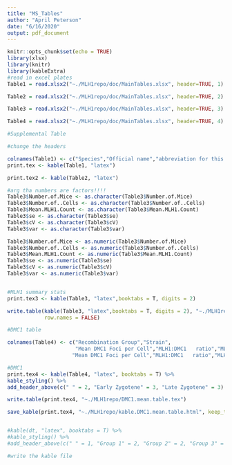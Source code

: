 ```yaml
---
title: "MS_Tables"
author: "April Peterson"
date: "6/16/2020"
output: pdf_document
---
```


```r
knitr::opts_chunk$set(echo = TRUE)
library(xlsx)
library(knitr)
library(kableExtra)
#read in excel plates
Table1 = read.xlsx2("~./MLH1repo/doc/MainTables.xlsx", header=TRUE, 1)

Table2 = read.xlsx2("~./MLH1repo/doc/MainTables.xlsx", header=TRUE, 2)

Table3 = read.xlsx2("~./MLH1repo/doc/MainTables.xlsx", header=TRUE, 3)

Table4 = read.xlsx2("~./MLH1repo/doc/MainTables.xlsx", header=TRUE, 4)

#Supplemental Table
```

```r

#change the headers

colnames(Table1) <- c("Species","Official name","abbreviation for this paper","Geographic Origin","Source")
print.tex <- kable(Table1, "latex")
```

```r
print.tex2 <- kable(Table2, "latex")
```


```r

#arg tha numbers are factors!!!!
Table3$Number.of.Mice <- as.character(Table3$Number.of.Mice)
Table3$Number.of..Cells <- as.character(Table3$Number.of..Cells)
Table3$Mean.MLH1.Count <- as.character(Table3$Mean.MLH1.Count)
Table3$se <- as.character(Table3$se)
Table3$cV <- as.character(Table3$cV)
Table3$var <- as.character(Table3$var)

Table3$Number.of.Mice <- as.numeric(Table3$Number.of.Mice)
Table3$Number.of..Cells <- as.numeric(Table3$Number.of..Cells)
Table3$Mean.MLH1.Count <- as.numeric(Table3$Mean.MLH1.Count)
Table3$se <- as.numeric(Table3$se)
Table3$cV <- as.numeric(Table3$cV)
Table3$var <- as.numeric(Table3$var)


#MLH1 summary stats
print.tex3 <- kable(Table3, "latex",booktabs = T, digits = 2)

write.table(kable(Table3, "latex",booktabs = T, digits = 2), "~./MLH1repo/Table3.mean.table.tex", sep=",",
            row.names = FALSE)

```



```r
#DMC1 table

colnames(Table4) <- c("Recombination Group","Strain",
                      "Mean DMC1 Foci per Cell","MLH1:DMC1   ratio","MLH1:DMC1   ratio",
                     "Mean DMC1 Foci per Cell","MLH1:DMC1   ratio","MLH1:DMC1   ratio")

#DMC1
print.tex4 <- kable(Table4, "latex", booktabs = T) %>%
kable_styling() %>%
add_header_above(c(" " = 2, "Early Zygotene" = 3, "Late Zygotene" = 3) )

write.table(print.tex4, "~./MLH1repo/DMC1.mean.table.tex")

save_kable(print.tex4, "~./MLH1repo/kable.DMC1.mean.table.html", keep_tex = TRUE)


#kable(dt, "latex", booktabs = T) %>%
#kable_styling() %>%
#add_header_above(c(" " = 1, "Group 1" = 2, "Group 2" = 2, "Group 3" = 2))

#write the kable file


```




\begin{tabular}{S l l l r}
\toprule
{Speed (mph)} & Driver          & Car                        & Engine    & Date     \\
\midrule
407.447     & Craig Breedlove & Spirit of America          & GE J47    & 8/5/63   \\
413.199     & Tom Green       & Wingfoot Express           & WE J46    & 10/2/64  \\
434.22      & Art Arfons      & Green Monster              & GE J79    & 10/5/64  \\
468.719     & Craig Breedlove & Spirit of America          & GE J79    & 10/13/64 \\
526.277     & Craig Breedlove & Spirit of America          & GE J79    & 10/15/65 \\
536.712     & Art Arfons      & Green Monster              & GE J79    & 10/27/65 \\
555.127     & Craig Breedlove & Spirit of America, Sonic 1 & GE J79    & 11/2/65  \\
576.553     & Art Arfons      & Green Monster              & GE J79    & 11/7/65  \\
600.601     & Craig Breedlove & Spirit of America, Sonic 1 & GE J79    & 11/15/65 \\
622.407     & Gary Gabelich   & Blue Flame                 & Rocket    & 10/23/70 \\
633.468     & Richard Noble   & Thrust 2                   & RR RG 146 & 10/4/83  \\
763.035     & Andy Green      & Thrust SSC                 & RR Spey   & 10/15/97\\
\bottomrule
\end{tabular}
